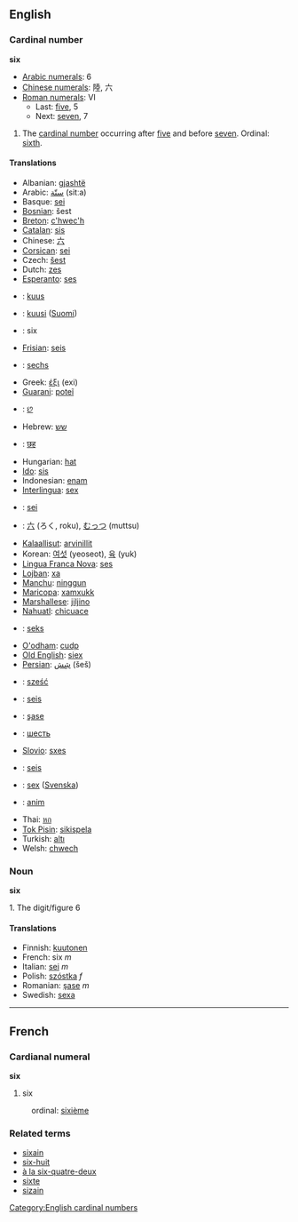 ==English==

===Cardinal number===
'''six'''

*[[w:Arabic Numerals|Arabic numerals]]: 6
*[[w:Chinese numerals|Chinese numerals]]: 陸, 六
*[[w:Roman numerals|Roman numerals]]: VI
**Last: [[five]], 5
**Next: [[seven]], 7

# The [[cardinal number]] occurring after [[five]] and before [[seven]]. Ordinal: [[sixth]].

====Translations====
*Albanian: [[gjashtë]]
*Arabic: [[ستّة]] (sitːa)
*Basque: [[sei]]
*[[Bosnian]]: šest
*[[Breton]]: [[c'hwec'h]]
*[[Catalan]]: [[sis]]
*Chinese: [[六]]
*[[Corsican]]: [[sei]]
*Czech: [[šest]]
*Dutch: [[zes]]
*[[Esperanto]]: [[ses]]
*{{et}}: [[kuus]]
*{{fi}}: [[kuusi]] ([[:fi:kuusi|Suomi]])
*{{fr}}: six
*[[Frisian]]: [[seis]]
*{{de}}: [[sechs]]
*Greek: [[έξι]] (exi)
*[[Guarani]]: [[poteĩ]]
*{{gu}}: [[છ]]
*Hebrew: [[שש]]
*{{hi}}: [[छह]]
*Hungarian: [[hat]]
*[[Ido]]: [[sis]]
*Indonesian: [[enam]]
*[[Interlingua]]: [[sex]]
*{{it}}: [[sei]]
*{{ja}}: [[六]] (ろく, roku), [[むっつ]] (muttsu)
*[[Kalaallisut]]: [[arvinillit]]
*Korean: [[여섯]] (yeoseot), [[육]] (yuk)
*[[Lingua Franca Nova]]: [[ses]]
*[[Lojban]]: [[xa]]
*[[Manchu]]: [[ninggun]]
*[[Maricopa]]: [[xamxukk]]
*[[Marshallese]]: [[jiljino]]
*[[Nahuatl]]: [[chicuace]]
*{{no}}: [[seks]]
*[[O'odham]]: [[cudp]]
*[[Old English]]: [[siex]]
*[[Persian]]: [[شِش]] (šeš)
*{{pl}}: [[sześć]]
*{{pt}}: [[seis]]
*{{ro}}: [[şase]]
*{{ru}}: [[шесть]]
*[[Slovio]]: [[sxes]]
*{{es}}: [[seis]]
*{{sv}}: [[sex]] ([[:sv:sex|Svenska]])
*{{tl}}: [[anim]]
*Thai: [[หก]]
*[[Tok Pisin]]: [[sikispela]]
*Turkish: [[altı]]
*Welsh: [[chwech]]

===Noun===
'''six'''

1. The digit/figure 6

====Translations====
*Finnish: [[kuutonen]]
*French: six ''m''
*Italian: [[sei]] ''m''
*Polish: [[szóstka]] ''f''
*Romanian: [[şase]] ''m''
*Swedish: [[sexa]]

----

==French==
===Cardianal numeral===
'''six'''

# six
:ordinal: [[sixième]]

===Related terms===
*[[sixain]]
*[[six-huit]]
*[[à la six-quatre-deux]]
*[[sixte]]
*[[sizain]]
[[Category:English cardinal numbers]]